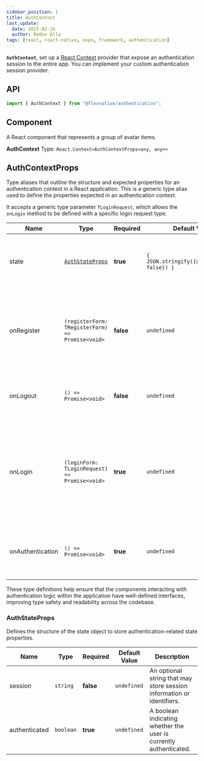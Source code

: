 ```yaml
---
sidebar_position: 1
title: AuthContext
last_update:
  date: 2025-02-16
  author: Redon Alla
tags: [react, react-native, expo, framework, authentication]
---
```


**`AuthContext`**, set up a [React Context](https://react.dev/reference/react/createContext)
provider that expose an authentication session to the entire app.
You can implement your custom authentication session provider.

## API

```jsx
import { AuthContext } from "@flexnative/authentication";
```

## Component
A React component that represents a group of avatar items.

**AuthContext**
Type: `React.Context<AuthContextProps<any, any>>`

## AuthContextProps
Type aliases that outline the structure and expected properties for an authentication context in a React application. 
This is a generic type alias used to define the properties expected in an authentication context.

It accepts a generic type parameter `TLoginRequest`,
which allows the `onLogin` method to be defined with a specific login request type.

|  Name   | Type | Required | Default Value | Description |
| -- | -- | -- | -- | -- |
| state | [`AuthStateProps`](#authstateprops) | **true** | <code>{ JSON.stringify({authenticated: false}) }</code> | Define the properties expected used to store authentication-related state properties. |
| onRegister | `(registerForm: TRegisterForm) => Promise<void>` | **false** | `undefined` | An optional function that handles user registration.<br/> It takes a `registerForm` parameter of type `TRegisterForm` and returns a `Promise<void>`. |
| onLogout | `() => Promise<void>` | **false** | `undefined` | An optional function for handling user logout, returning a `Promise<void>`. |
| onLogin | `(loginForm: TLoginRequest) => Promise<void>` | **true** | `undefined` | A required function that handles user login. <br/> It takes a `loginForm` parameter of type `TLoginRequest` (specified by the consumer of this type), and it returns a `Promise<void>` |
| onAuthentication | `() => Promise<void>` | **true** | `undefined` | A required function that triggers authentication logic, returning a `Promise<void>`. |

These type definitions help ensure that the components interacting with authentication logic within the application have well-defined interfaces, improving type safety and readability across the codebase.

### AuthStateProps
Defines the structure of the state object to store authentication-related state properties.

|  Name   | Type | Required | Default Value | Description |
| -- | -- | -- | -- | -- |
| session | `string` | **false** | `undefined` | An optional string that may store session information or identifiers. |
| authenticated | `boolean` | **true** | `undefined` | A boolean indicating whether the user is currently authenticated. |
